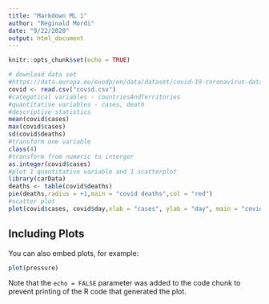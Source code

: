 ---
title: "Markdown ML 1"
author: "Reginald Mordi"
date: "9/22/2020"
output: html_document
---

```{r setup, include=FALSE}
knitr::opts_chunk$set(echo = TRUE)
```


```{r}
# download data set
#https://data.europa.eu/euodp/en/data/dataset/covid-19-coronavirus-data
covid <- read.csv("covid.csv")
#categotical variables - countriesAndTerritories
#quantitative variables - cases, death
#descriptive statistics
mean(covid$cases)
max(covid$cases)
sd(covid$deaths)
#transform one variable
class(4)
#transform from numeric to interger
as.integer(covid$cases)
#plot 1 quantitative variable and 1 scatterplot
library(carData)
deaths <- table(covid$deaths)
pie(deaths,radius = +1,main = "covid deaths",col = "red")
#scatter plot
plot(covid$cases, covid$day,xlab = "cases", ylab = "day", main = "covid deaths")
```

## Including Plots

You can also embed plots, for example:

```{r pressure, echo=FALSE}
plot(pressure)
```

Note that the `echo = FALSE` parameter was added to the code chunk to prevent printing of the R code that generated the plot.

